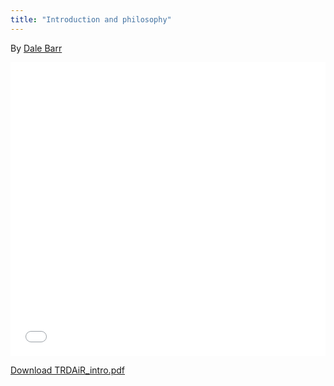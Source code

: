 ```yaml
---
title: "Introduction and philosophy" 
---
```


By [Dale Barr](https://twitter.com/dalejbarr)

<embed src="files/TRDAiR_intro.pdf" width="100%" height="470px" />
[Download TRDAiR_intro.pdf](files/TRDAiR_intro.pdf)
